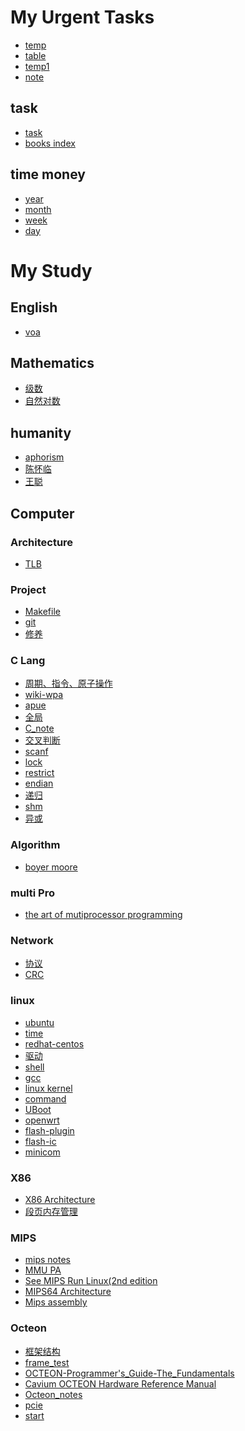 = My Urgent Tasks =
* [[temp]]
* [[table]]
* [[temp1]]
* [[note]]
== task ==
* [[task]]
* [[books index]]
== time money ==
* [[year]]
* [[month]]
* [[week]]
* [[day]]

= My Study =
== English==
* [[voa]]
== Mathematics==
* [[级数]]
* [[自然对数]]
== humanity  ==
* [[aphorism]]
* [[陈怀临]] 
* [[王聪]]
== Computer ==
=== Architecture===
* [[TLB]]
=== Project ===
* [[Makefile]]
* [[git]]
* [[修养]]
=== C Lang===
* [[周期、指令、原子操作]]
* [[wiki-wpa]]
* [[apue]]
* [[全局]]
* [[C_note]]
* [[交叉判断]]
* [[scanf]]
* [[lock]]
* [[restrict]]
* [[endian]]
* [[递归]]
* [[shm]]
* [[异或]]
=== Algorithm===
* [[boyer moore]]
=== multi Pro ===
* [[the art of mutiprocessor programming]]
=== Network ===
* [[协议]]
* [[CRC]]
=== linux ===
* [[ubuntu]]
* [[time]]
* [[redhat-centos]]
* [[驱动]]
* [[shell]]
* [[gcc]]
* [[linux kernel]]
* [[command]]
* [[UBoot]]
* [[openwrt]]
* [[flash-plugin]]
* [[flash-ic]]
* [[minicom]]
=== X86===
* [[X86 Architecture]]
* [[段页内存管理]]

=== MIPS===
* [[mips notes]]
* [[MMU PA]]
* [[See MIPS Run Linux(2nd edition]]
* [[MIPS64 Architecture]]
* [[Mips assembly]]
=== Octeon ===
* [[框架结构]]
* [[frame_test]]
* [[OCTEON-Programmer's_Guide-The_Fundamentals]]
* [[Cavium OCTEON Hardware Reference Manual]]
* [[Octeon_notes]]
* [[pcie]]
* [[start]]

